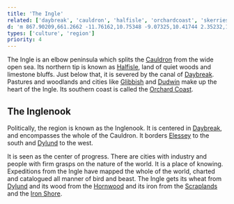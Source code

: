 ```yaml
---
title: 'The Ingle'
related: ['daybreak', 'cauldron', 'halfisle', 'orchardcoast', 'skerriesofingle']
d: 'm 867.90209,661.2662 -11.76162,10.75348 -9.07325,10.41744 2.35232,11.76162 14.78604,6.38488 7.39301,14.11394 v 13.1058 l -4.3686,12.76976 -14.78603,9.4093 -20.83487,3.69651 -13.7779,5.37674 -6.72092,11.08952 4.3686,17.13836 11.76162,12.09767 100.14178,3.69651 3.69651,-19.49069 -9.07325,-31.92439 -2.01627,-38.30928 -14.78604,-23.52323 z'
types: ['culture', 'region']
priority: 4
---
```


The Ingle is an elbow peninsula which splits the [Cauldron]() from the wide open sea. Its northern tip is known as [Halfisle](), land of quiet woods and limestone bluffs. Just below that, it is severed by the canal of [Daybreak](). Pastures and woodlands and cities like [Glibbish]() and [Dudwin]() make up the heart of the Ingle. Its southern coast is called the [Orchard Coast]().

## The Inglenook

Politically, the region is known as the Inglenook. It is centered in [Daybreak](), and encompasses the whole of the Cauldron. It borders [Elessey]() to the south and [Dylund]() to the west.

It is seen as the center of progress. There are cities with industry and people with firm grasps on the nature of the world. It is a place of knowing. Expeditions from the Ingle have mapped the whole of the world, charted and catalogued all manner of bird and beast. The Ingle gets its wheat from [Dylund]() and its wood from the [Hornwood]() and its iron from the [Scraplands]() and the [Iron Shore]().